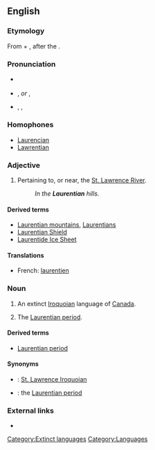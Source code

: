{{wikipedia}}
==English==

===Etymology===
From {{etyl|la}} {{term|Laurentius||Laurence|lang=la}} + {{term|-ian}}, after the {{term|St. Lawrence River}}.

===Pronunciation===
* {{a|Canada}} {{IPA|/ləˈrenʃən/}}
* {{a|UK}} {{IPA|/lɒˈrɛnʃən/}}, {{SAMPA|/lQ"rEnS@n/}} ''or'' {{IPA|/lɒˈrɛnʃiən/}}, {{SAMPA|/lQ"rEnSi@n/}}
* {{a|US}} {{enPR|lä-rĕnʹshən}}, {{IPA|/lɑˈrɛnʃən/}}, {{SAMPA|/lA"rEnS@n/}}

===Homophones===
* [[Laurencian]]
* [[Lawrentian]]

===Adjective===
{{en-adj|-}}

# Pertaining to, or near, the [[w:Saint Lawrence River|St. Lawrence River]].
#: ''In the '''Laurentian''' hills.''

====Derived terms====
* [[Laurentian mountains]], [[Laurentians]]
* [[Laurentian Shield]]
* [[Laurentide Ice Sheet]]

====Translations====
* French: [[laurentien]]

===Noun===
{{en-proper noun}}

# An extinct [[Iroquoian]] language of [[Canada]].
# {{context|geology}} The [[Laurentian period]].

====Derived terms====
* [[Laurentian period]] <!--{{context|geology}} the lower of the two divisions of the [[Archaean]] age.  Synonym: the [[Laurentian]]-->

====Synonyms====
* {{italbrac|language}}: [[St. Lawrence Iroquoian]]
* {{italbrac|geology}}: the [[Laurentian period]]

===External links===
* {{ethnologue|code=lre}}

[[Category:Extinct languages]]
[[Category:Languages]]